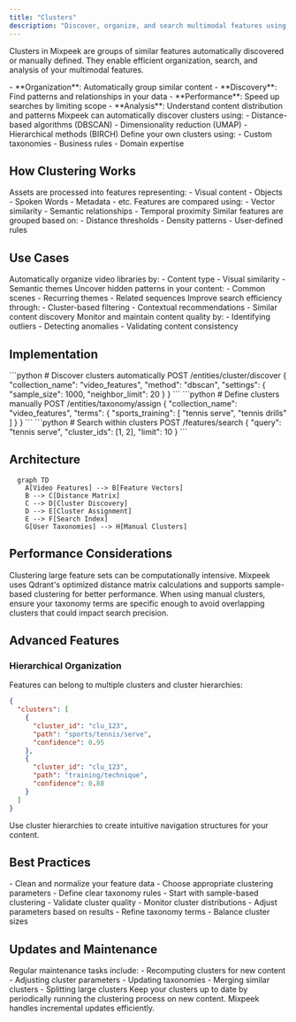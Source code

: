 ```yaml
---
title: "Clusters"
description: "Discover, organize, and search multimodal features using automatic and manual clustering"
---
```


Clusters in Mixpeek are groups of similar features automatically discovered or manually defined. They enable efficient organization, search, and analysis of your multimodal features.

<Accordion title="Why Use Clusters?">
  - **Organization**: Automatically group
  similar content 
  - **Discovery**: Find patterns and relationships in your data
  - **Performance**: Speed up searches by limiting scope 
  - **Analysis**: Understand content distribution and patterns
</Accordion>

<AccordionGroup>
  <Accordion title="Automatic Clustering">
    Mixpeek can automatically discover clusters using: 
    - Distance-based algorithms (DBSCAN) 
    - Dimensionality reduction (UMAP) 
    - Hierarchical methods (BIRCH)
  </Accordion>

  <Accordion title="Manual Clustering">
    Define your own clusters using: 
    - Custom taxonomies 
    - Business rules 
    - Domain expertise
  </Accordion>
</AccordionGroup>

## How Clustering Works

<Steps>
  <Step title="Feature Extraction">
    Assets are processed into features representing: 
    - Visual content
    - Objects
    - Spoken Words 
    - Metadata
    - etc.
  </Step>

<Step title="Similarity Calculation">
  Features are compared using: 
  - Vector similarity 
  - Semantic relationships 
  - Temporal proximity
</Step>

  <Step title="Cluster Formation">
    Similar features are grouped based on: 
    - Distance thresholds 
    - Density patterns 
    - User-defined rules
  </Step>
</Steps>

## Use Cases

<CardGroup>
  <Card title="Content Organization" icon="folder-tree">
    Automatically organize video libraries by: 
    - Content type 
    - Visual similarity 
    - Semantic themes
  </Card>

<Card title="Pattern Discovery" icon="lightbulb">
  Uncover hidden patterns in your content: 
  - Common scenes 
  - Recurring themes 
  - Related sequences
</Card>

  <Card title="Search Enhancement" icon="magnifying-glass">
    Improve search efficiency through: 
    - Cluster-based filtering 
    - Contextual recommendations 
    - Similar content discovery
  </Card>

  <Card title="Quality Control" icon="shield-check">
    Monitor and maintain content quality by: 
    - Identifying outliers 
    - Detecting anomalies 
    - Validating content consistency
  </Card>
</CardGroup>

## Implementation

<Tabs>
  <Tab title="Automatic Discovery">
    ```python
    # Discover clusters automatically
    POST /entities/cluster/discover
    {
      "collection_name": "video_features",
      "method": "dbscan",
      "settings": {
        "sample_size": 1000,
        "neighbor_limit": 20
      }
    }
    ```
  </Tab>
  
  <Tab title="Manual Definition">
    ```python
    # Define clusters manually
    POST /entities/taxonomy/assign
    {
      "collection_name": "video_features",
      "terms": {
        "sports_training": [
          "tennis serve",
          "tennis drills"
        ]
      }
    }
    ```
  </Tab>
  
  <Tab title="Search">
    ```python
    # Search within clusters
    POST /features/search
    {
      "query": "tennis serve",
      "cluster_ids": [1, 2],
      "limit": 10
    }
    ```
  </Tab>
</Tabs>

## Architecture

```mermaid
  graph TD
    A[Video Features] --> B[Feature Vectors]
    B --> C[Distance Matrix]
    C --> D[Cluster Discovery]
    D --> E[Cluster Assignment]
    E --> F[Search Index]
    G[User Taxonomies] --> H[Manual Clusters]
```

## Performance Considerations

<Note>
  Clustering large feature sets can be computationally intensive. Mixpeek uses
  Qdrant's optimized distance matrix calculations and supports sample-based
  clustering for better performance.
</Note>

<Warning>
  When using manual clusters, ensure your taxonomy terms are specific enough to
  avoid overlapping clusters that could impact search precision.
</Warning>

## Advanced Features


### Hierarchical Organization

Features can belong to multiple clusters and cluster hierarchies:

```json
{
  "clusters": [
    {
      "cluster_id": "clu_123",
      "path": "sports/tennis/serve",
      "confidence": 0.95
    },
    {
      "cluster_id": "clu_123",
      "path": "training/technique",
      "confidence": 0.88
    }
  ]
}
```

<Tip>
  Use cluster hierarchies to create intuitive navigation structures for your
  content.
</Tip>

## Best Practices

<Steps>
  <Step title="Preparation">
    - Clean and normalize your feature data 
    - Choose appropriate clustering parameters 
    - Define clear taxonomy rules
  </Step>

<Step title="Implementation">
  - Start with sample-based clustering 
  - Validate cluster quality 
  - Monitor cluster distributions
</Step>

  <Step title="Optimization">
    - Adjust parameters based on results 
    - Refine taxonomy terms 
    - Balance cluster sizes
  </Step>
</Steps>

## Updates and Maintenance

<Accordion title="Cluster Maintenance">
  Regular maintenance tasks include: 
  - Recomputing clusters for new content 
  - Adjusting cluster parameters 
  - Updating taxonomies 
  - Merging similar clusters
  - Splitting large clusters
</Accordion>

<Note>
  Keep your clusters up to date by periodically running the clustering process on new content. Mixpeek handles incremental updates efficiently.
</Note>
